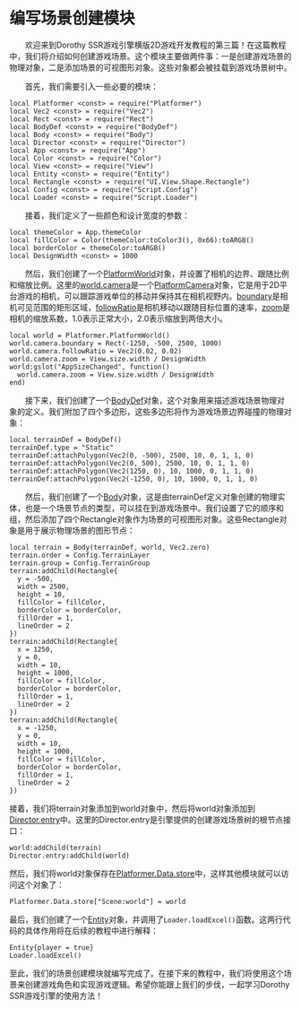 
# 编写场景创建模块

&emsp;&emsp;欢迎来到Dorothy SSR游戏引擎横版2D游戏开发教程的第三篇！在这篇教程中，我们将介绍如何创建游戏场景。这个模块主要做两件事：一是创建游戏场景的物理对象，二是添加场景的可视图形对象。这些对象都会被挂载到游戏场景树中。

&emsp;&emsp;首先，我们需要引入一些必要的模块：

```tl title=Script/Scene.tl
local Platformer <const> = require("Platformer")
local Vec2 <const> = require("Vec2")
local Rect <const> = require("Rect")
local BodyDef <const> = require("BodyDef")
local Body <const> = require("Body")
local Director <const> = require("Director")
local App <const> = require("App")
local Color <const> = require("Color")
local View <const> = require("View")
local Entity <const> = require("Entity")
local Rectangle <const> = require("UI.View.Shape.Rectangle")
local Config <const> = require("Script.Config")
local Loader <const> = require("Script.Loader")
```

&emsp;&emsp;接着，我们定义了一些颜色和设计宽度的参数：

```tl title=Script/Scene.tl
local themeColor = App.themeColor
local fillColor = Color(themeColor:toColor3(), 0x66):toARGB()
local borderColor = themeColor:toARGB()
local DesignWidth <const> = 1000
```

&emsp;&emsp;然后，我们创建了一个[PlatformWorld](/docs/api/Class/Platformer/PlatformWorld)对象，并设置了相机的边界、跟随比例和缩放比例。这里的[world.camera](/docs/api/Class/Platformer/PlatformWorld#camera)是一个[PlatformCamera](/docs/api/Class/Platformer/PlatformCamera)对象，它是用于2D平台游戏的相机，可以跟踪游戏单位的移动并保持其在相机视野内。[boundary](/docs/api/Class/Platformer/PlatformCamera#boundary)是相机可见范围的矩形区域，[followRatio](/docs/api/Class/Platformer/PlatformCamera#followratio)是相机移动以跟随目标位置的速率，[zoom](/docs/api/Class/Platformer/PlatformCamera#zoom)是相机的缩放系数，1.0表示正常大小，2.0表示缩放到两倍大小。

```tl title=Script/Scene.tl
local world = Platformer.PlatformWorld()
world.camera.boundary = Rect(-1250, -500, 2500, 1000)
world.camera.followRatio = Vec2(0.02, 0.02)
world.camera.zoom = View.size.width / DesignWidth
world:gslot("AppSizeChanged", function()
  world.camera.zoom = View.size.width / DesignWidth
end)
```

&emsp;&emsp;接下来，我们创建了一个[BodyDef](/docs/api/Class/BodyDef)对象，这个对象用来描述游戏场景物理对象的定义。我们附加了四个多边形，这些多边形将作为游戏场景边界碰撞的物理对象：

```tl title=Script/Scene.tl
local terrainDef = BodyDef()
terrainDef.type = "Static"
terrainDef:attachPolygon(Vec2(0, -500), 2500, 10, 0, 1, 1, 0)
terrainDef:attachPolygon(Vec2(0, 500), 2500, 10, 0, 1, 1, 0)
terrainDef:attachPolygon(Vec2(1250, 0), 10, 1000, 0, 1, 1, 0)
terrainDef:attachPolygon(Vec2(-1250, 0), 10, 1000, 0, 1, 1, 0)
```

&emsp;&emsp;然后，我们创建了一个[Body](/docs/api/Class/Body)对象，这是由terrainDef定义对象创建的物理实体，也是一个场景节点的类型，可以挂在到游戏场景中。我们设置了它的顺序和组，然后添加了四个Rectangle对象作为场景的可视图形对象。这些Rectangle对象是用于展示物理场景的图形节点：

```tl title=Script/Scene.tl
local terrain = Body(terrainDef, world, Vec2.zero)
terrain.order = Config.TerrainLayer
terrain.group = Config.TerrainGroup
terrain:addChild(Rectangle{
  y = -500,
  width = 2500,
  height = 10,
  fillColor = fillColor,
  borderColor = borderColor,
  fillOrder = 1,
  lineOrder = 2
})
terrain:addChild(Rectangle{
  x = 1250,
  y = 0,
  width = 10,
  height = 1000,
  fillColor = fillColor,
  borderColor = borderColor,
  fillOrder = 1,
  lineOrder = 2
})
terrain:addChild(Rectangle{
  x = -1250,
  y = 0,
  width = 10,
  height = 1000,
  fillColor = fillColor,
  borderColor = borderColor,
  fillOrder = 1,
  lineOrder = 2
})
```

接着，我们将terrain对象添加到world对象中，然后将world对象添加到[Director.entry](/docs/api/Class/Director#entry)中。这里的Director.entry是引擎提供的创建游戏场景树的根节点接口：

```tl title=Script/Scene.tl
world:addChild(terrain)
Director.entry:addChild(world)
```

然后，我们将world对象保存在[Platformer.Data.store](/docs/api/Class/Platformer/Data#store)中，这样其他模块就可以访问这个对象了：

```tl title=Script/Scene.tl
Platformer.Data.store["Scene:world"] = world
```

最后，我们创建了一个[Entity](/docs/api/Class/Entity)对象，并调用了`Loader.loadExcel()`函数。这两行代码的具体作用将在后续的教程中进行解释：

```tl title=Script/Scene.tl
Entity{player = true}
Loader.loadExcel()
```

至此，我们的场景创建模块就编写完成了。在接下来的教程中，我们将使用这个场景来创建游戏角色和实现游戏逻辑。希望你能跟上我们的步伐，一起学习Dorothy SSR游戏引擎的使用方法！